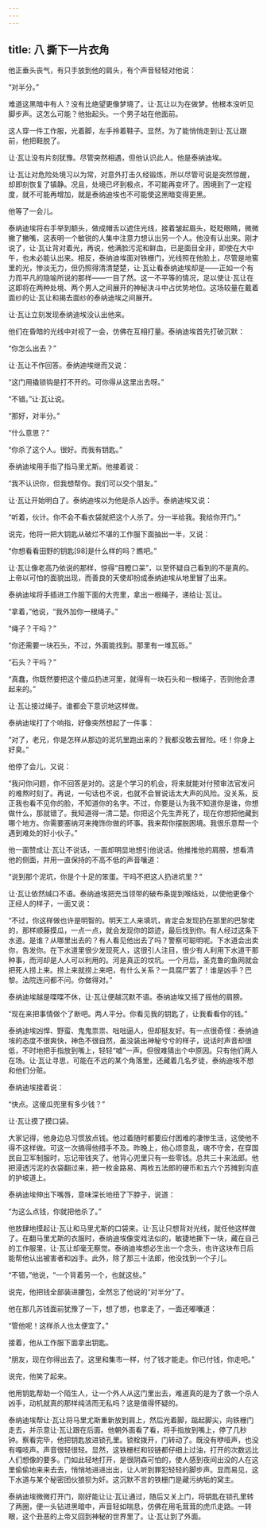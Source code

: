 ```yaml
---
---
---
```

title: 八 撕下一片衣角
---




他正垂头丧气，有只手放到他的肩头，有个声音轻轻对他说：

“对半分。”

难道这黑暗中有人？没有比绝望更像梦境了。让·瓦让以为在做梦。他根本没听见脚步声。这怎么可能？他抬起头。一个男子站在他面前。

这人穿一件工作服，光着脚，左手拎着鞋子。显然，为了能悄悄走到让·瓦让跟前，他把鞋脱了。

让·瓦让没有片刻犹豫。尽管突然相遇，但他认识此人。他是泰纳迪埃。

让·瓦让对危险处境习以为常，对意外打击久经锻炼，所以尽管可说是突然惊醒，却即刻恢复了镇静。况且，处境已坏到极点，不可能再变坏了。困境到了一定程度，就不可能再增加，就是泰纳迪埃也不可能使这黑暗变得更黑。

他等了一会儿。

泰纳迪埃将右手举到额头，做成帽舌以遮住光线，接着皱起眉头，眨眨眼睛，微微撇了撇嘴，这表明一个敏锐的人集中注意力想认出另一个人。他没有认出来。刚才说了，让·瓦让背对着光，再说，他满脸污泥和鲜血，已是面目全非，即使在大中午，也未必能认出来。相反，泰纳迪埃面对铁栅门，光线照在他脸上，尽管是地窖里的光，惨淡无力，但仍照得清清楚楚，让·瓦让看泰纳迪埃却是——正如一个有力而平凡的隐喻所说的那样——一目了然。这一不平等的情况，足以使让·瓦让在这即将在两种处境、两个男人之间展开的神秘决斗中占优势地位。这场较量在戴着面纱的让·瓦让和揭去面纱的泰纳迪埃之间展开。

让·瓦让立刻发现泰纳迪埃没认出他来。

他们在昏暗的光线中对视了一会，仿佛在互相打量。泰纳迪埃首先打破沉默：

“你怎么出去？”

让·瓦让不作回答。泰纳迪埃继而又说：

“这门用撬锁钩是打不开的。可你得从这里出去呀。”

“不错。”让·瓦让说。

“那好，对半分。”

“什么意思？”

“你杀了这个人。很好。而我有钥匙。”

泰纳迪埃用手指了指马里尤斯。他接着说：

“我不认识你，但我想帮你。我们可以交个朋友。”

让·瓦让开始明白了。泰纳迪埃以为他是杀人凶手。泰纳迪埃又说：

“听着，伙计。你不会不看衣袋就把这个人杀了。分一半给我。我给你开门。”

说完，他将一把大钥匙从破烂不堪的工作服下面抽出一半，又说：

“你想看看田野的钥匙[98]是什么样的吗？瞧吧。”

让·瓦让像老高乃依说的那样，惊得“目瞪口呆”，以至怀疑自己看到的不是真的。上帝以可怕的面貌出现，而善良的天使却扮成泰纳迪埃从地里冒了出来。

泰纳迪埃将手插进工作服下面的大兜里，拿出一根绳子，递给让·瓦让。

“拿着，”他说，“我外加你一根绳子。”

“绳子？干吗？”

“你还需要一块石头，不过，外面能找到。那里有一堆瓦砾。”

“石头？干吗？”

“真蠢，你既然要把这个傻瓜扔进河里，就得有一块石头和一根绳子，否则他会漂起来的。”

让·瓦让接过绳子。谁都会下意识地这样做。

泰纳迪埃打了个响指，好像突然想起了一件事：

“对了，老兄，你是怎样从那边的泥坑里跑出来的？我都没敢去冒险。呸！你身上好臭。”

他停了会儿，又说：

“我问你问题，你不回答是对的。这是个学习的机会，将来就能对付预审法官发问的难熬时刻了。再说，一句话也不说，也就不会冒说话太大声的风险。没关系，反正我也看不见你的脸，不知道你的名字。不过，你要是认为我不知道你是谁，你想做什么，那就错了。我知道得一清二楚。你把这个先生弄死了，现在你想把他藏到哪个地方。你需要塞纳河来掩饰你做的坏事。我来帮你摆脱困境。我很乐意帮一个遇到难处的好小伙子。”

他一面赞成让·瓦让不说话，一面却明显地想引他说话。他推推他的肩膀，想看清他的侧面，并用一直保持的不高不低的声音嚷道：

“说到那个泥坑，你是个十足的笨蛋。干吗不把这人扔进坑里？”

让·瓦让依然缄口不语。泰纳迪埃把充当领带的破布条提到喉结处，以使他更像个正经人的样子，一面又说：

“不过，你这样做也许是明智的。明天工人来填坑，肯定会发现扔在那里的巴黎佬的，那样顺藤摸瓜，一点一点，就会发现你的踪迹，最后找到你。有人经过这条下水道。是谁？从哪里出去的？有人看见他出去了吗？警察可聪明呢。下水道会出卖你，告发你。在下水道里很少发现死人，这很引人注目，很少有人利用下水道干那种事，而河却是人人可以利用的。河是真正的坟坑。一个月后，圣克鲁的鱼网就会把死人捞上来。捞上来就捞上来吧，有什么关系？一具腐尸罢了！谁是凶手？巴黎。法院连问都不问。你做得对。”

泰纳迪埃越是喋喋不休，让·瓦让便越沉默不语。泰纳迪埃又摇了摇他的肩膀。

“现在来把事情做个了断吧。两人平分。你看见我的钥匙了，让我看看你的钱。”

泰纳迪埃凶悍、野蛮、鬼鬼祟祟、咄咄逼人，但却挺友好。有一点很奇怪：泰纳迪埃的态度不很爽快，神色不很自然，虽没装出神秘兮兮的样子，说话时声音却很低，不时地把手指放到嘴上，轻轻“嘘”一声。但很难猜出个中原因。只有他们两人在场。让·瓦让寻思，可能在不远的某个角落里，还藏着几名歹徒，泰纳迪埃不想和他们分赃。

泰纳迪埃接着说：

“快点。这傻瓜兜里有多少钱？”

让·瓦让摸了摸口袋。

大家记得，他身边总习惯放点钱。他过着随时都要应付困难的凄惨生活，这使他不得不这样做。可这一次搞得他措手不及。昨晚上，他心烦意乱，魂不守舍，在穿国民自卫军制服时，忘记带钱夹了。他背心兜里只有一些零钱。总共三十来法郎。他把浸透污泥的衣袋翻过来，把一枚金路易、两枚五法郎的硬币和五六个苏摊到沟底的护坡道上。

泰纳迪埃伸出下嘴唇，意味深长地扭了下脖子，说道：

“为这么点钱，你就把他杀了。”

他放肆地摸起让·瓦让和马里尤斯的口袋来。让·瓦让只想背对光线，就任他这样做了。在翻马里尤斯的衣服时，泰纳迪埃像变戏法似的，敏捷地撕下一块，藏在自己的工作服里，让·瓦让却毫无察觉。泰纳迪埃想必生出一个念头，也许这块布日后能帮他认出被害者和凶手。此外，除了那三十法郎，他没找到一个子儿。

“不错，”他说，“一个背着另一个，也就这些。”

说完，他把钱全部装进腰包，全然忘了他说的“对半分”了。

他在那几苏钱面前犹豫了一下，想了想，也拿走了，一面还嘟囔道：

“管他呢！这样杀人也太便宜了。”

接着，他从工作服下面拿出钥匙。

“朋友，现在你得出去了。这里和集市一样，付了钱才能走。你已付钱，你走吧。”

说完，他笑了起来。

他用钥匙帮助一个陌生人，让一个外人从这门里出去，难道真的是为了救一个杀人凶手，动机就真的那样纯洁而无私吗？这是值得怀疑的。

泰纳迪埃帮让·瓦让将马里尤斯重新放到肩上，然后光着脚，踮起脚尖，向铁栅门走去，并示意让·瓦让跟在后面。他朝外面看了看，将手指放到嘴上，停了几秒钟。察看完毕，他把钥匙放进锁孔里。锁栓拨开，门转动了。既没有咿哑声，也没有嘎吱声。声音很轻很轻。显然，这铁栅栏和铰链都仔细上过油，打开的次数远比人们想像的要多。门如此轻地打开，是很阴森可怕的，使人感到夜间出没的人在这里偷偷地来来去去，悄悄地进进出出，让人听到罪犯轻轻的脚步声。显而易见，这下水道与某个秘密团伙狼狈为奸。这沉默不言的铁栅门是藏污纳垢的窝主。

泰纳迪埃微微打开门，刚好能让让·瓦让通过，随后又关上门，将钥匙在锁孔里转了两圈，便一头钻进黑暗中，声音轻如喘息，仿佛在用毛茸茸的虎爪走路。一转眼，这个丑恶的上帝又回到神秘的世界里了。让·瓦让到了外面。